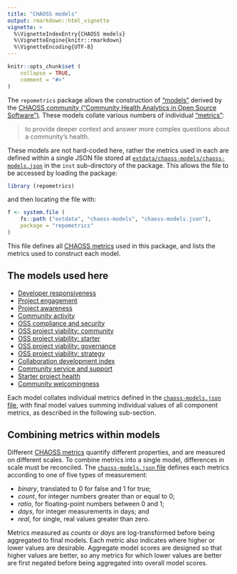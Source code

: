 ```yaml
---
title: "CHAOSS models"
output: rmarkdown::html_vignette
vignette: >
  %\VignetteIndexEntry{CHAOSS models}
  %\VignetteEngine{knitr::rmarkdown}
  %\VignetteEncoding{UTF-8}
---
```


```r
knitr::opts_chunk$set (
    collapse = TRUE,
    comment = "#>"
)
```

The `repometrics` package allows the construction of
["models"](https://chaoss.community/kbtopic/all-metrics-models/) derived by the
[CHAOSS community ("Community Health Analytics in Open Source
Software")](https://chaoss.community/). These models collate various numbers of
individual ["metrics"](https://chaoss.community/kbtopic/all-metrics/):

> to provide deeper context and answer more complex questions about a community's health.

These models are not hard-coded here, rather the
metrics used in each are defined within a single JSON file stored at
[`extdata/chaoss-models/chaoss-models.json`](https://github.com/ropensci-review-tools/repometrics/blob/main/inst/extdata/chaoss-models/chaoss-models.json)
in the `inst` sub-directory of the package. This allows the file to be accessed
by loading the package:

```r
library (repometrics)
```

and then locating the file with:

```r
f <- system.file (
    fs::path ("extdata", "chaoss-models", "chaoss-models.json"),
    package = "repometrics"
)
```
This file defines all [CHAOSS
metrics](https://chaoss.community/kbtopic/all-metrics/) used in this package,
and lists the metrics used to construct each model.

## The models used here

- [Developer responsiveness](https://chaoss.community/kb/metrics-model-development-responsiveness/)
- [Project engagement](https://chaoss.community/kb/metrics-model-project-engagement/)
- [Project awareness](https://chaoss.community/kb/metrics-model-project-awareness/)
- [Community activity](https://chaoss.community/kb/metrics-model-community-activity/)
- [OSS compliance and security](https://chaoss.community/kb/metrics-model-oss-project-viability-compliance-security/)
- [OSS project viability: community](https://chaoss.community/kb/metrics-model-oss-project-viability-community/)
- [OSS project viability: starter](https://chaoss.community/kb/metrics-model-project-viability-starter/)
- [OSS project viability: governance](https://chaoss.community/kb/metrics-model-oss-project-viability-governance/)
- [OSS project viability: strategy](https://chaoss.community/kb/metrics-model-oss-project-viability-strategy/)
- [Collaboration development index](https://chaoss.community/kb/metrics-model-collaboration-development-index/)
- [Community service and support](https://chaoss.community/kb/metrics-model-community-service-and-support/)
- [Starter project health](https://chaoss.community/kb/metrics-model-starter-project-health/)
- [Community welcomingness](https://chaoss.community/kb/metrics-model-community-welcomingness/)

Each model collates individual metrics defined in the
[`chaoss-models.json`
file](https://github.com/ropensci-review-tools/repometrics/blob/main/inst/extdata/chaoss-models/chaoss-models.json),
with final model values summing individual values of all component metrics, as
described in the following sub-section.

## Combining metrics within models

Different [CHAOSS metrics](https://chaoss.community/kbtopic/all-metrics/)
quantify different properties, and are measured on different scales. To combine
metrics into a single model, differences in scale must be reconciled. The
[`chaoss-models.json`
file](https://github.com/ropensci-review-tools/repometrics/blob/main/inst/extdata/chaoss-models/chaoss-models.json)
defines each metrics according to one of five types of measurement:

- *binary*, translated to 0 for false and 1 for true;
- *count*, for integer numbers greater than or equal to 0;
- *ratio*, for floating-point numbers between 0 and 1;
- *days*, for integer measurements in days; and
- *real*, for single, real values greater than zero.

Metrics measured as *counts* or *days* are log-transformed before being
aggregated to final models. Each metric also indicates where higher or lower
values are desirable. Aggregate model scores are designed so that higher values
are better, so any metrics for which lower values are better are first negated
before being aggregated into overall model scores.
